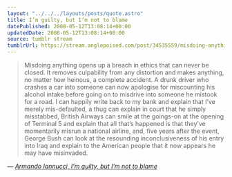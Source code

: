 ```yaml
---
layout: "../../../layouts/posts/quote.astro"
title: I’m guilty, but I’m not to blame
datePublished: 2008-05-12T13:08:14+00:00
updatedDate: 2008-05-12T13:08:14+00:00
source: tumblr stream
tumblrUrl: https://stream.anglepoised.com/post/34535559/misdoing-anything-opens-up-a-breach-in-ethics-that
---
```


> Misdoing anything opens up a breach in ethics that can never be closed. It removes culpability from any distortion and makes anything, no matter how heinous, a complete accident. A drunk driver who crashes a car into someone can now apologise for miscounting his alcohol intake before going on to misdrive into someone he mistook for a road. I can happily write back to my bank and explain that I&rsquo;ve merely mis-defaulted, a thug can explain in court that he simply misstabbed, British Airways can smile at the goings-on at the opening of Terminal 5 and explain that all that&rsquo;s happened is that they&rsquo;ve momentarily misrun a national airline, and, five years after the event, George Bush can look at the resounding inconclusiveness of his entry into Iraq and explain to the American people that it now appears he may have misinvaded.

— <cite>[Armando Iannucci, _I&rsquo;m guilty, but I&rsquo;m not to blame_](https://www.theguardian.com/commentisfree/2008/may/11/1)</cite>

